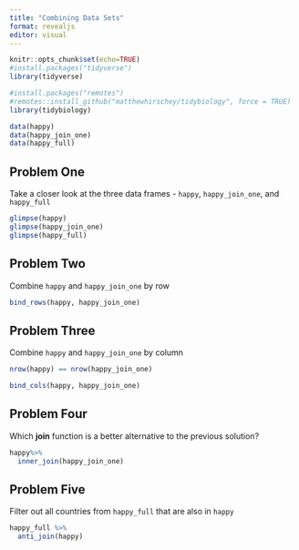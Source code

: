 ```yaml
---
title: "Combining Data Sets"
format: revealjs
editor: visual
---
```


```r
knitr::opts_chunk$set(echo=TRUE)
#install.packages("tidyverse")
library(tidyverse)
```

```r
#install.packages("remotes")
#remotes::install_github("matthewhirschey/tidybiology", force = TRUE)
library(tidybiology)

data(happy)
data(happy_join_one)
data(happy_full)
```

## Problem One

Take a closer look at the three data frames - `happy`, `happy_join_one`, and `happy_full`

```r
glimpse(happy)
glimpse(happy_join_one)
glimpse(happy_full)
```

## Problem Two

Combine `happy` and `happy_join_one` by row

```r
bind_rows(happy, happy_join_one)
```

## Problem Three

Combine `happy` and `happy_join_one` by column

```r
nrow(happy) == nrow(happy_join_one)

bind_cols(happy, happy_join_one)
```

## Problem Four

Which **join** function is a better alternative to the previous solution?

```r
happy%>%
  inner_join(happy_join_one)
```

## Problem Five

Filter out all countries from `happy_full` that are also in `happy`

```r
happy_full %>%
  anti_join(happy)
```
